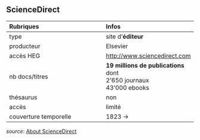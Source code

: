 ## ScienceDirect

| Rubriques | Infos |
| :-------- | :---- |
| type | site d'**éditeur** |
| producteur | Elsevier |
| accès HEG | [http://www.sciencedirect.com](http://www.sciencedirect.com) |
| nb docs/titres | **19 millions de publications** dont <br/>2'650 journaux <br/> 43'000 ebooks |
| thésaurus | non |
| accès | limité |
| couverture temporelle | 1823 -> |

*source*: [About ScienceDirect](https://www.elsevier.com/solutions/sciencedirect)   
